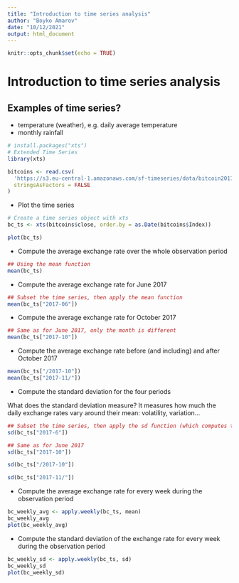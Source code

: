 ```yaml
---
title: "Introduction to time series analysis"
author: "Boyko Amarov"
date: "10/12/2021"
output: html_document
---
```


```r
knitr::opts_chunk$set(echo = TRUE)
```

# Introduction to time series analysis

## Examples of time series?

- temperature (weather), e.g. daily average temperature
- monthly rainfall

```r
# install.packages("xts")
# Extended Time Series
library(xts)

bitcoins <- read.csv(
  'https://s3.eu-central-1.amazonaws.com/sf-timeseries/data/bitcoin2017-06-01-2017-11-13.csv', 
  stringsAsFactors = FALSE
)
```


- Plot the time series

```r
# Create a time series object with xts
bc_ts <- xts(bitcoins$close, order.by = as.Date(bitcoins$Index))
```


```r
plot(bc_ts)
```


- Compute the average exchange rate over the whole observation period

```r
## Using the mean function
mean(bc_ts)
```
- Compute the average exchange rate for June 2017

```r
## Subset the time series, then apply the mean function
mean(bc_ts["2017-06"])
```

- Compute the average exchange rate for October 2017

```r
## Same as for June 2017, only the month is different
mean(bc_ts["2017-10"])
```

- Compute the average exchange rate before (and including) and after October 2017

```r
mean(bc_ts["/2017-10"])
mean(bc_ts["2017-11/"])
```
- Compute the standard deviation for the four periods

What does the standard deviation measure?
It measures how much the daily exchange rates vary around their mean: volatility, variation...


```r
## Subset the time series, then apply the sd function (which computes the standard deviation)
sd(bc_ts["2017-6"])
```

```r
## Same as for June 2017
sd(bc_ts["2017-10"])
```

```r
sd(bc_ts["/2017-10"])
```

```r
sd(bc_ts["2017-11/"])
```

- Compute the average exchange rate for every week during the observation period

```r
bc_weekly_avg <- apply.weekly(bc_ts, mean)
bc_weekly_avg
plot(bc_weekly_avg)
```


- Compute the standard deviation of the exchange rate for every week during the observation period

```r
bc_weekly_sd <- apply.weekly(bc_ts, sd)
bc_weekly_sd
plot(bc_weekly_sd)
```
